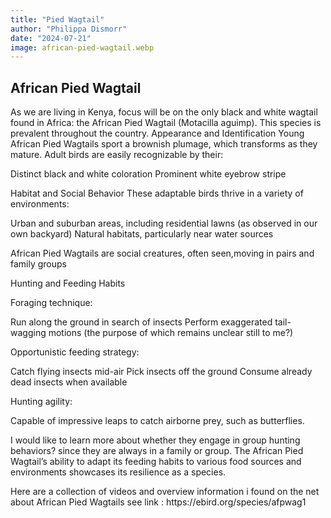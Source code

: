 ```yaml
---
title: "Pied Wagtail"
author: "Philippa Dismorr"
date: "2024-07-21"
image: african-pied-wagtail.webp 
---
```

## African Pied Wagtail

As we are living in Kenya, focus will be on the only black and white wagtail found in Africa: the African Pied Wagtail (Motacilla aguimp). This species is prevalent throughout the country.
Appearance and Identification
Young African Pied Wagtails sport a brownish plumage, which transforms as they mature. Adult birds are easily recognizable by their:

Distinct black and white coloration
Prominent white eyebrow stripe

Habitat and Social Behavior
These adaptable birds thrive in a variety of environments:

Urban and suburban areas, including residential lawns (as observed in our own backyard)
Natural habitats, particularly near water sources

African Pied Wagtails are social creatures, often seen,moving in pairs and family groups

Hunting and Feeding Habits

Foraging technique:

Run along the ground in search of insects
Perform exaggerated tail-wagging motions (the purpose of which remains unclear still to me?)


Opportunistic feeding strategy:

Catch flying insects mid-air
Pick insects off the ground
Consume already dead insects when available


Hunting agility:

Capable of impressive leaps to catch airborne prey, such as butterflies.

I would like to learn more about whether they engage in group hunting behaviors? since they are always in a family or group. The African Pied Wagtail's ability to adapt its feeding habits to various food sources and environments showcases its resilience as a species. 

Here are a collection of videos and overview information i found on the net about African Pied Wagtails see link : https://ebird.org/species/afpwag1